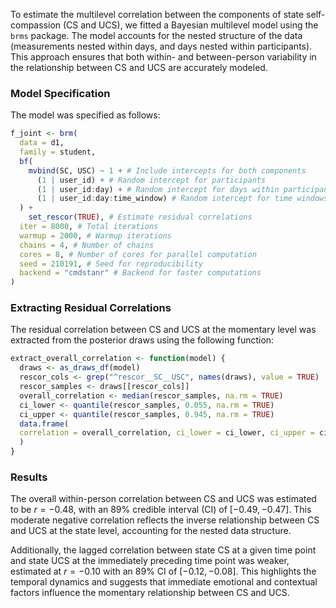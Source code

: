 To estimate the multilevel correlation between the components of state self-compassion (CS and UCS), we fitted a Bayesian multilevel model using the `brms` package. The model accounts for the nested structure of the data (measurements nested within days, and days nested within participants). This approach ensures that both within- and between-person variability in the relationship between CS and UCS are accurately modeled.

### Model Specification

The model was specified as follows:

```r
f_joint <- brm(
  data = d1,
  family = student,
  bf(
    mvbind(SC, USC) ~ 1 + # Include intercepts for both components
      (1 | user_id) + # Random intercept for participants
      (1 | user_id:day) + # Random intercept for days within participants
      (1 | user_id:day:time_window) # Random intercept for time windows within days
  ) +
    set_rescor(TRUE), # Estimate residual correlations
  iter = 8000, # Total iterations
  warmup = 2000, # Warmup iterations
  chains = 4, # Number of chains
  cores = 8, # Number of cores for parallel computation
  seed = 210191, # Seed for reproducibility
  backend = "cmdstanr" # Backend for faster computations
)
```

### Extracting Residual Correlations

The residual correlation between CS and UCS at the momentary level was extracted from the posterior draws using the following function:

```r
extract_overall_correlation <- function(model) {
  draws <- as_draws_df(model)
  rescor_cols <- grep("^rescor__SC__USC", names(draws), value = TRUE)
  rescor_samples <- draws[[rescor_cols]]
  overall_correlation <- median(rescor_samples, na.rm = TRUE)
  ci_lower <- quantile(rescor_samples, 0.055, na.rm = TRUE)
  ci_upper <- quantile(rescor_samples, 0.945, na.rm = TRUE)
  data.frame(
  correlation = overall_correlation, ci_lower = ci_lower, ci_upper = ci_upper
  )
}
```

### Results

The overall within-person correlation between CS and UCS was estimated to be $r = -0.48$, with an 89% credible interval (CI) of $[-0.49, -0.47]$. This moderate negative correlation reflects the inverse relationship between CS and UCS at the state level, accounting for the nested data structure.

Additionally, the lagged correlation between state CS at a given time point and state UCS at the immediately preceding time point was weaker, estimated at $r = -0.10$ with an 89% CI of $[-0.12, -0.08]$. This highlights the temporal dynamics and suggests that immediate emotional and contextual factors influence the momentary relationship between CS and UCS.
